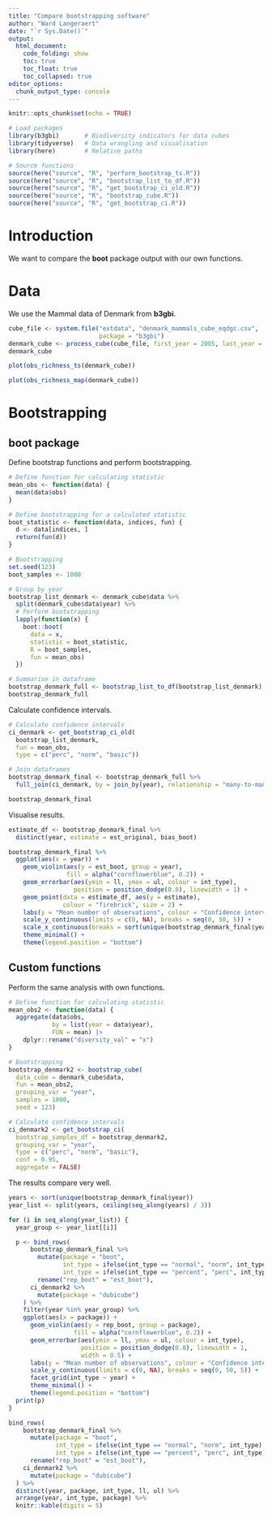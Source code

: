 ```yaml
---
title: "Compare bootstrapping software"
author: "Ward Langeraert"
date: "`r Sys.Date()`"
output:
  html_document:
    code_folding: show
    toc: true
    toc_float: true
    toc_collapsed: true
editor_options: 
  chunk_output_type: console
---
```


```r
knitr::opts_chunk$set(echo = TRUE)
```

```r
# Load packages
library(b3gbi)       # Biodiversity indicators for data cubes
library(tidyverse)   # Data wrangling and visualisation
library(here)        # Relative paths

# Source functions
source(here("source", "R", "perform_bootstrap_ts.R"))
source(here("source", "R", "bootstrap_list_to_df.R"))
source(here("source", "R", "get_bootstrap_ci_old.R"))
source(here("source", "R", "bootstrap_cube.R"))
source(here("source", "R", "get_bootstrap_ci.R"))
```

# Introduction

We want to compare the **boot** package output with our own functions.

# Data

We use the Mammal data of Denmark from **b3gbi**.

```r
cube_file <- system.file("extdata", "denmark_mammals_cube_eqdgc.csv",
                         package = "b3gbi")
denmark_cube <- process_cube(cube_file, first_year = 2005, last_year = 2013)
denmark_cube
```

```r
plot(obs_richness_ts(denmark_cube))
```

```r
plot(obs_richness_map(denmark_cube))
```

# Bootstrapping
## boot package

Define bootstrap functions and perform bootstrapping.

```r
# Define function for calculating statistic
mean_obs <- function(data) {
  mean(data$obs)
}

# Define bootstrapping for a calculated statistic
boot_statistic <- function(data, indices, fun) {
  d <- data[indices, ]
  return(fun(d))
}
```

```r
# Bootstrapping
set.seed(123)
boot_samples <- 1000

# Group by year
bootstrap_list_denmark <- denmark_cube$data %>%
  split(denmark_cube$data$year) %>%
  # Perform bootstrapping
  lapply(function(x) {
    boot::boot(
      data = x,
      statistic = boot_statistic,
      R = boot_samples,
      fun = mean_obs)
  })

# Summarise in dataframe
bootstrap_denmark_full <- bootstrap_list_to_df(bootstrap_list_denmark)
bootstrap_denmark_full
```

Calculate confidence intervals.

```r
# Calculate confidence intervals
ci_denmark <- get_bootstrap_ci_old(
  bootstrap_list_denmark,
  fun = mean_obs,
  type = c("perc", "norm", "basic"))

# Join dataframes
bootstrap_denmark_final <- bootstrap_denmark_full %>%
  full_join(ci_denmark, by = join_by(year), relationship = "many-to-many")

bootstrap_denmark_final
```

Visualise results.

```r
estimate_df <- bootstrap_denmark_final %>%
  distinct(year, estimate = est_original, bias_boot)

bootstrap_denmark_final %>%
  ggplot(aes(x = year)) +
    geom_violin(aes(y = est_boot, group = year),
                fill = alpha("cornflowerblue", 0.2)) +
    geom_errorbar(aes(ymin = ll, ymax = ul, colour = int_type),
                  position = position_dodge(0.8), linewidth = 1) +
    geom_point(data = estimate_df, aes(y = estimate),
               colour = "firebrick", size = 2) +
    labs(y = "Mean number of observations", colour = "Confidence interval") +
    scale_y_continuous(limits = c(0, NA), breaks = seq(0, 50, 5)) +
    scale_x_continuous(breaks = sort(unique(bootstrap_denmark_final$year))) +
    theme_minimal() +
    theme(legend.position = "bottom")
```

## Custom functions

Perform the same analysis with own functions.

```r
# Define function for calculating statistic
mean_obs2 <- function(data) {
  aggregate(data$obs,
            by = list(year = data$year),
            FUN = mean) |>
    dplyr::rename("diversity_val" = "x")
}

# Bootstrapping
bootstrap_denmark2 <- bootstrap_cube(
  data_cube = denmark_cube$data,
  fun = mean_obs2,
  grouping_var = "year",
  samples = 1000,
  seed = 123)

# Calculate confidence intervals
ci_denmark2 <- get_bootstrap_ci(
  bootstrap_samples_df = bootstrap_denmark2,
  grouping_var = "year",
  type = c("perc", "norm", "basic"),
  conf = 0.95,
  aggregate = FALSE)
```

The results compare very well.

```r
years <- sort(unique(bootstrap_denmark_final$year))
year_list <- split(years, ceiling(seq_along(years) / 3))

for (i in seq_along(year_list)) {
  year_group <- year_list[[i]]

  p <- bind_rows(
      bootstrap_denmark_final %>%
        mutate(package = "boot",
               int_type = ifelse(int_type == "normal", "norm", int_type),
               int_type = ifelse(int_type == "percent", "perc", int_type)) %>%
        rename("rep_boot" = "est_boot"),
      ci_denmark2 %>%
        mutate(package = "dubicube")
    ) %>%
    filter(year %in% year_group) %>%
    ggplot(aes(x = package)) +
      geom_violin(aes(y = rep_boot, group = package),
                  fill = alpha("cornflowerblue", 0.2)) +
      geom_errorbar(aes(ymin = ll, ymax = ul, colour = int_type),
                    position = position_dodge(0.8), linewidth = 1,
                    width = 0.5) +
      labs(y = "Mean number of observations", colour = "Confidence interval") +
      scale_y_continuous(limits = c(0, NA), breaks = seq(0, 50, 5)) +
      facet_grid(int_type ~ year) +
      theme_minimal() +
      theme(legend.position = "bottom")
  print(p)
}
```

```r
bind_rows(
    bootstrap_denmark_final %>%
      mutate(package = "boot",
             int_type = ifelse(int_type == "normal", "norm", int_type),
             int_type = ifelse(int_type == "percent", "perc", int_type)) %>%
      rename("rep_boot" = "est_boot"),
    ci_denmark2 %>%
      mutate(package = "dubicube")
  ) %>%
  distinct(year, package, int_type, ll, ul) %>%
  arrange(year, int_type, package) %>%
  knitr::kable(digits = 5)
```
